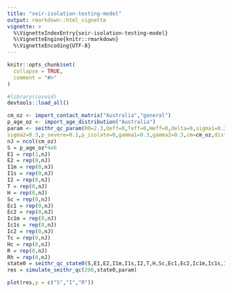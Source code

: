 ```yaml
---
title: "seir-isolation-testing-model"
output: rmarkdown::html_vignette
vignette: >
  %\VignetteIndexEntry{seir-isolation-testing-model}
  %\VignetteEngine{knitr::rmarkdown}
  %\VignetteEncoding{UTF-8}
---
```


```r
knitr::opts_chunk$set(
  collapse = TRUE,
  comment = "#>"
)
```

```r
#library(covoid)
devtools::load_all()
```

```r
cm_oz <- import_contact_matrix("Australia","general")
p_age_oz <- import_age_distribution("Australia")
param <- seithr_qc_param(R0=2.3,Qeff=0,Teff=0,Heff=0,delta=0,sigma1=0.3,
sigma2=0.3,p_severe=0.1,p_isolate=0,gamma1=0.3,gamma2=0.3,cm=cm_oz,dist=p_age_oz)
nJ = ncol(cm_oz)
S = p_age_oz*4e6
E1 = rep(1,nJ)
E2 = rep(0,nJ)
I1m = rep(0,nJ)
I1s = rep(0,nJ)
I2 = rep(0,nJ)
T = rep(0,nJ)
H = rep(0,nJ)
Sc = rep(0,nJ)
Ec1 = rep(0,nJ)
Ec2 = rep(0,nJ)
Ic1m = rep(0,nJ)
Ic1s = rep(0,nJ)
Ic2 = rep(0,nJ)
Tc = rep(0,nJ)
Hc = rep(0,nJ)
R = rep(0,nJ)
Rh = rep(0,nJ)
state0 = seithr_qc_state0(S,E1,E2,I1m,I1s,I2,T,H,Sc,Ec1,Ec2,Ic1m,Ic1s,Ic2,Tc,Hc,R,Rh)
res = simulate_seithr_qc(200,state0,param)
```

```r
plot(res,y = c("S","I","R"))
```

